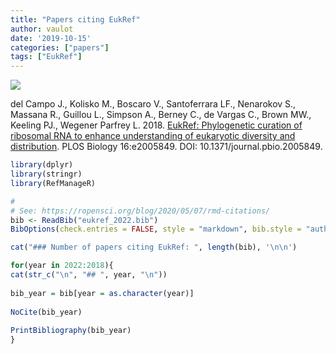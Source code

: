 ```yaml
---
title: "Papers citing EukRef"
author: vaulot
date: '2019-10-15'
categories: ["papers"]
tags: ["EukRef"]
---
```


![](eukref_paper_2018.png)

del Campo J., Kolisko M., Boscaro V., Santoferrara LF., Nenarokov S., Massana R., Guillou L., Simpson A., Berney C., de Vargas C., Brown MW., Keeling PJ., Wegener Parfrey L. 2018. [EukRef: Phylogenetic curation of ribosomal RNA to enhance understanding of eukaryotic diversity and distribution](https://journals.plos.org/plosbiology/article?id=10.1371/journal.pbio.2005849). PLOS Biology 16:e2005849. DOI: 10.1371/journal.pbio.2005849.

```r
library(dplyr)
library(stringr)
library(RefManageR)

# 
# See: https://ropensci.org/blog/2020/05/07/rmd-citations/
bib <- ReadBib("eukref_2022.bib")
BibOptions(check.entries = FALSE, style = "markdown", bib.style = "authoryear", no.print.fields = c("pmid", "url"))

cat("### Number of papers citing EukRef: ", length(bib), '\n\n')

for(year in 2022:2018){
cat(str_c("\n", "## ", year, "\n"))
  
bib_year = bib[year = as.character(year)]
  
NoCite(bib_year)
  
PrintBibliography(bib_year)
}
```

